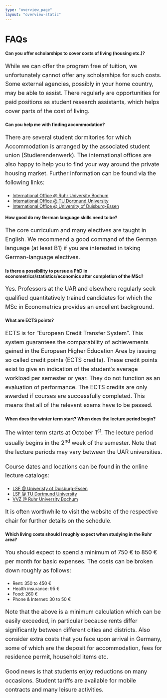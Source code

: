 ```yaml
---
type: "overview_page"
layout: "overview-static"
---
```


<style>
p {
    line-height: 1.6;
    margin: 18px 0;
    font-size: 18px;
}
</style>

# FAQs

#### **Can you offer scholarships to cover costs of living (housing etc.)?**

While we can offer the program free of tuition, we unfortunately cannot offer any scholarships for such costs. Some external agencies, possibly in your home country, may be able to assist. There regularly are opportunities for paid positions as student research assistants, which helps cover parts of the cost of living.

#### **Can you help me with finding accommodation?** 

There are several student dormitories for which Accommodation is arranged by the associated student union (Studierendenwerk). The international offices are also happy to help you to find your way around the private housing market. Further information can be found via the following links:

<ul>
<li><a href="http://international.ruhr-uni-bochum.de/wohnen/index.html.en">International Office @ Ruhr University Bochum</a></li>
<li><a href="http://www.aaa.tu-dortmund.de/cms/en/International_Students/Everyday_Life/Accommodation/index.html">International Office @ TU Dortmund University</a></li>
<li><a href="https://www.uni-due.de/international/accommodation.php">International Office @ University of Duisburg-Essen</a></li>
</ul>

#### **How good do my German language skills need to be?**

The core curriculum and many electives are taught in English. We recommend a good command of the German language (at least B1) if you are interested in taking German-language electives.

#### **Is there a possibility to pursue a PhD in econometrics/statistics/economics after completion of the MSc?**

Yes. Professors at the UAR and elsewhere regularly seek qualified quantitatively trained candidates for which the MSc in Econometrics provides an excellent background.

#### **What are ECTS points?**

ECTS is for "European Credit Transfer System". This system guarantees the comparability of achievements gained in the European Higher Education Area by issuing so called credit points (ECTS credits). These credit points exist to give an indication of the student's average workload per semester or year. They do not function as an evaluation of performance.
The ECTS credits are only awarded if courses are successfully completed. This means that all of the relevant exams have to be passed.

#### **When does the winter term start? When does the lecture period begin?**

The winter term starts at October 1<sup>st</sup>. The lecture period usually begins in the 2<sup>nd</sup> week of the semester. Note that the lecture periods may vary between the UAR universities.

Course dates and locations can be found in the online lecture catalogs:

<ul>
<li><a href="https://campus.uni-due.de/lsf/rds?state=user&type=8&topitem=lectures&breadCrumbSource=portal&noDBAction=y&init=y">LSF @ Univeristy of Duisburg-Essen</a></li>
<li><a href="https://www.lsf.tu-dortmund.de/qisserver/rds?state=user&type=8&topitem=lectures&breadCrumbSource=portal&noDBAction=y&init=y">LSF @ TU Dortmund University</a></li>
<li><a href="https://vvz.ruhr-uni-bochum.de/campus/all/fields.asp?group=Vorlesungsverzeichnis&lang=en&tguid=0xF13C2A4A39064F2295BE2AE837945F8E">VVZ @ Ruhr University Bochum</a></li>
</ul>

It is often worthwhile to visit the website of the respective chair for further details on the schedule.


#### **Which living costs should I roughly expect when studying in the Ruhr area?**

You should expect to spend a minimum of 750 € to 850 € per month for <it>basic expenses</it>. The costs can be broken down roughly as follows:

<ul>
<li>Rent: 350 to 450 €</li>
<li>Health insurance: 95 €</li>
<li>Food: 260 €</li>
<li>Phone & Internet: 30 to 50 €</li>
</ul>
  
Note that the above is a minimum calculation which can be easily exceeded, in particular because rents differ significantly between different cities and districts. Also consider extra costs that you face upon arrival in Germany, some of which are the deposit for accommodation, fees for residence permit, household items etc.

Good news is that students enjoy reductions on many occasions. Student tariffs are available for mobile contracts and many leisure activities.

